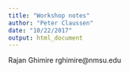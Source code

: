 ```yaml
---
title: "Workshop notes"
author: "Peter Claussen"
date: "10/22/2017"
output: html_document
---
```


Rajan Ghimire
rghimire@nmsu.edu
